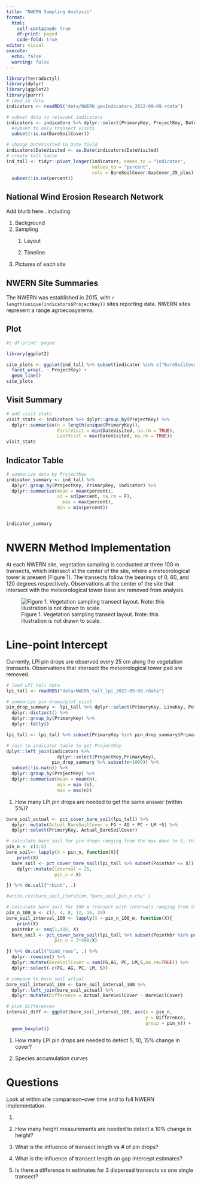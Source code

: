 ---
title: "NWERN Sampling Analysis"
format: 
  html:
    self-contained: true
    df-print: paged
    code-fold: true
editor: visual
execute: 
  echo: false
  warning: false
---

```{r setup, include=FALSE }

library(terradactyl)
library(dplyr)
library(ggplot2)
library(purrr)
# read in data
indicators <- readRDS("data/NWERN_geoIndicators_2022-09-09.rdata")

# subset data to relevant indicators
indicators <- indicators %>% dplyr::select(PrimaryKey, ProjectKey, DateVisited, BareSoilCover:GapCover_25_plus) %>% 
  #subset to only transect visits
  subset(!is.na(BareSoilCover))

# change DateVisited to Date field
indicators$DateVisited <- as.Date(indicators$DateVisited)
# create tall table
ind_tall <- tidyr::pivot_longer(indicators, names_to = "indicator", 
                                values_to = "percent", 
                                cols = BareSoilCover:GapCover_25_plus) %>%
  subset(!is.na(percent))
```

## National Wind Erosion Research Network

Add blurb here...including

1.  Background
2.  Sampling
    1.  Layout

    2.  Timeline
3.  Pictures of each site

## NWERN Site Summaries

The NWERN was established in 2015, with `r length(unique(indicators$ProjectKey))` sites reporting data. NWERN sites represent a range agroecosystems.

::: panel-tabset
## Plot

```{r}
#| df-print: paged

library(ggplot2)

site_plots <- ggplot(ind_tall %>% subset(indicator %in% c("BareSoilCover", "TotalFoliarCover", "GapCover_200_plus")), aes(x = DateVisited, y = percent, color = indicator)) +
  facet_wrap(. ~ ProjectKey) + 
  geom_line()
site_plots

```

## Visit Summary

```{r}
# add visit stats
visit_stats <- indicators %>% dplyr::group_by(ProjectKey) %>% 
  dplyr::summarise(n = length(unique(PrimaryKey)), 
                   FirstVisit = min(DateVisited, na.rm = TRUE), 
                   LastVisit = max(DateVisited, na.rm = TRUE)) 
visit_stats

```

## Indicator Table

```{r}

# summarize data by ProjectKey
indicator_summary <- ind_tall %>%
  dplyr::group_by(ProjectKey, PrimaryKey, indicator) %>% 
  dplyr::summarise(mean = mean(percent), 
                   sd = sd(percent, na.rm = F),
                     max = max(percent),
                   min = min(percent))


indicator_summary
```
:::

# NWERN Method Implementation

At each NWERN site, vegetation sampling is conducted at three 100 m transects, which intersect at the center of the site, where a meteorological tower is present (Figure 1). The transects follow the bearings of 0, 60, and 120 degrees respectively. Observations at the center of the site that intersect with the meteorological tower base are removed from analysis.

![Figure 1. Vegetation sampling transect layout. Note: this illustration is not drawn to scale.](images/paste-55FDE8E9.png)

# Line-point Intercept

Currently, LPI pin drops are observed every 25 cm along the vegetation transects. Observations that intersect the meteorological tower pad are removed.

```{r load LPI data}
# load LPI tall data
lpi_tall <- readRDS("data/NWERN_tall_lpi_2022-09-08.rdata")

# summarize pin drops/plot viist
pin_drop_summary <- lpi_tall %>% dplyr::select(PrimaryKey, LineKey, PointNbr) %>%
  dplyr::distinct() %>% 
  dplyr::group_by(PrimaryKey) %>% 
  dplyr::tally()

lpi_tall <- lpi_tall %>% subset(PrimaryKey %in% pin_drop_summary$PrimaryKey[pin_drop_summary$n>1000])

# join to indicator table to get ProjectKey
dplyr::left_join(indicators %>%
                   dplyr::select(ProjectKey,PrimaryKey),
                 pin_drop_summary %>% subset(n>1000)) %>% 
  subset(!is.na(n)) %>%
  dplyr::group_by(ProjectKey) %>% 
  dplyr::summarise(mean = mean(n), 
                   min = min (n),
                   max = max(n))
```

1.  How many LPI pin drops are needed to get the same answer (within 5%)?

```{r}

bare_soil_actual <- pct_cover_bare_soil(lpi_tall) %>% 
  dplyr::mutate(Actual_BareSoilCover = FG + AG + PC + LM +S) %>% 
  dplyr::select(PrimaryKey, Actual_BareSoilCover)

# calculate bare soil for pin drops ranging from the max down to 0, this is the same as shortening the transect
pin_n <- c(1:5)
bare_soil<- lapply(X = pin_n, function(X){
    print(X)
  bare_soil <- pct_cover_bare_soil(lpi_tall %>% subset(PointNbr <= X)) %>% 
    dplyr::mutate(interval = 25,                                                                     line_length = 100,
                  pin_n = X)

}) %>% do.call("rbind", .)

#write.csv(bare_soil_iteration,"bare_soil_pin_n.csv" )

# calculate bare soil for 100 m transect with intervals ranging from 50 cm to 2 m
pin_n_100_m <- c(2, 4, 8, 12, 16, 20)
bare_soil_interval_100 <- lapply(X = pin_n_100_m, function(X){
    print(X)
  pointnbr <- seq(1,400, X)
  bare_soil <- pct_cover_bare_soil(lpi_tall %>% subset(PointNbr %in% pointnbr)) %>%     dplyr::mutate(interval = 25,                                                                     line_length = 100,
                  pin_n = 3*400/X)

}) %>% do.call("bind_rows", .) %>% 
  dplyr::rowwise() %>% 
  dplyr::mutate(BareSoilCover = sum(FG,AG, PC, LM,S,na.rm=TRUE)) %>% 
  dplyr::select(-c(FG, AG, PC, LM, S))

# compare to bare soil actual
bare_soil_interval_100 <- bare_soil_interval_100 %>% 
  dplyr::left_join(bare_soil_actual) %>% 
  dplyr::mutate(Difference = Actual_BareSoilCover - BareSoilCover)

# plot differences
interval_diff <- ggplot(bare_soil_interval_100, aes(x = pin_n,
                                                    y = Difference, 
                                                    group = pin_n)) +
  geom_boxplot()
```

1.  How many LPI pin drops are needed to detect 5, 10, 15% change in cover?

2.  Species accumulation curves

# Questions

Look at within site comparison--over time and to full NWERN implementation.

1.  

2.  How many height measurements are needed to detect a 10% change in height?

3.  What is the influence of transect length vs \# of pin drops?

4.  What is the influence of transect length on gap intercept estimates?

5.  Is there a difference in estimates for 3 dispersed transects vs one single transect?
